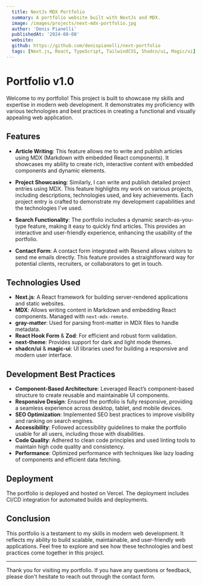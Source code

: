 ```yaml
---
  title: NextJs MDX Portfolio
  summary: A portfolio website built with NextJs and MDX.
  image: /images/projects/next-mdx-portfolio.jpg
  author: 'Denis Pianelli'
  publishedAt: '2024-08-08'
  website: 
  github: https://github.com/denispianelli/next-portfolio
  tags: [Next.js, React, TypeScript, TailwindCSS, Shadcn/ui, Magic/ui]
---
```


# Portfolio v1.0

Welcome to my portfolio! This project is built to showcase my skills and expertise in modern web development. It demonstrates my proficiency with various technologies and best practices in creating a functional and visually appealing web application.

## Features

- **Article Writing**: This feature allows me to write and publish articles using MDX (Markdown with embedded React components). It showcases my ability to create rich, interactive content with embedded components and dynamic elements.

- **Project Showcasing**: Similarly, I can write and publish detailed project entries using MDX. This feature highlights my work on various projects, including descriptions, technologies used, and key achievements. Each project entry is crafted to demonstrate my development capabilities and the technologies I've used.

- **Search Functionality**: The portfolio includes a dynamic search-as-you-type feature, making it easy to quickly find articles. This provides an interactive and user-friendly experience, enhancing the usability of the portfolio.

- **Contact Form**: A contact form integrated with Resend allows visitors to send me emails directly. This feature provides a straightforward way for potential clients, recruiters, or collaborators to get in touch.

## Technologies Used

- **Next.js**: A React framework for building server-rendered applications and static websites.
- **MDX**: Allows writing content in Markdown and embedding React components. Managed with `next-mdx-remote`.
- **gray-matter**: Used for parsing front-matter in MDX files to handle metadata.
- **React Hook Form** & **Zod**: For efficient and robust form validation.
- **next-theme**: Provides support for dark and light mode themes.
- **shadcn/ui** & **magic-ui**: UI libraries used for building a responsive and modern user interface.

## Development Best Practices

- **Component-Based Architecture**: Leveraged React’s component-based structure to create reusable and maintainable UI components.
- **Responsive Design**: Ensured the portfolio is fully responsive, providing a seamless experience across desktop, tablet, and mobile devices.
- **SEO Optimization**: Implemented SEO best practices to improve visibility and ranking on search engines.
- **Accessibility**: Followed accessibility guidelines to make the portfolio usable for all users, including those with disabilities.
- **Code Quality**: Adhered to clean code principles and used linting tools to maintain high code quality and consistency.
- **Performance**: Optimized performance with techniques like lazy loading of components and efficient data fetching.

## Deployment

The portfolio is deployed and hosted on Vercel. The deployment includes CI/CD integration for automated builds and deployments.

## Conclusion

This portfolio is a testament to my skills in modern web development. It reflects my ability to build scalable, maintainable, and user-friendly web applications. Feel free to explore and see how these technologies and best practices come together in this project.

---

Thank you for visiting my portfolio. If you have any questions or feedback, please don't hesitate to reach out through the contact form.
